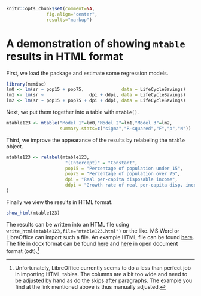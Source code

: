 % \VignetteEngine{knitr::rmarkdown}
% \VignetteIndexEntry{"mtable" results in HTML format}

```r
knitr::opts_chunk$set(comment=NA,
               fig.align="center",
               results="markup")
```

# A demonstration of showing `mtable` results in HTML format

First, we load the package and estimate some regression models.

```r
library(memisc)
lm0 <- lm(sr ~ pop15 + pop75,              data = LifeCycleSavings)
lm1 <- lm(sr ~                 dpi + ddpi, data = LifeCycleSavings)
lm2 <- lm(sr ~ pop15 + pop75 + dpi + ddpi, data = LifeCycleSavings)
```

Next, we put them together into a table with `mtable()`.

```r
mtable123 <- mtable("Model 1"=lm0,"Model 2"=lm1,"Model 3"=lm2,
                    summary.stats=c("sigma","R-squared","F","p","N"))
```
Third, we improve the appearance of the results by relabeling the `mtable` object.
```r
mtable123 <- relabel(mtable123,
                      "(Intercept)" = "Constant",
                      pop15 = "Percentage of population under 15",
                      pop75 = "Percentage of population over 75",
                      dpi = "Real per-capita disposable income",
                      ddpi = "Growth rate of real per-capita disp. income"
)
```
Finally we view the results in HTML format.
```r
show_html(mtable123)
```
The results can be written into an HTML file using
`write_html(mtable123,file="mtable123.html")` or the like. MS Word or LibreOffice can import such a file. An example HTML file can be found [here](http://www.martin-elff.net/uploads/memisc/mtable123.html). The file in docx format can be found [here](http://www.martin-elff.net/uploads/memisc/mtable123.docx) and [here](http://www.martin-elff.net/uploads/memisc/mtable123.odt) in open document format (odt).[^1]

[^1]: Unfortunately, LibreOffice currently seems to do a less than perfect job in importing HTML tables. The columns are a bit too wide and need to be adjusted by hand as do the skips after paragraphs. The example you find at the link mentioned above is thus manually adjusted.

